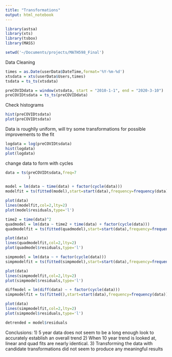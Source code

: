 ```yaml
---
title: "Transformations"
output: html_notebook
---
```



```r
library(astsa)
library(xts)
library(tsbox)
library(MASS)
```

```r
setwd('~/Documents/projects/MATH598_Final')
```

Data Cleaning
```r
times = as.Date(userData$DateTime,format='%Y-%m-%d')
xtsdata = xts(userData$Users,times)
tsdata = ts_ts(xtsdata)
```

```r
preCOVIDdata = window(xtsdata, start = "2010-1-1", end = "2020-3-10")
preCOVIDtsdata = ts_ts(preCOVIDdata)
```

Check histograms
```r
hist(preCOVIDtsdata)
plot(preCOVIDtsdata)
```

Data is roughlly uniform, will try some transformations for possible improvements to the fit



```r
logdata = log(preCOVIDtsdata)
hist(logdata)
plot(logdata)
```
change data to form with cycles
```r
data = ts(preCOVIDtsdata,freq=7
          )

```

```r
model = lm(data ~ time(data) + factor(cycle(data)))
modelfit = ts(fitted(model),start=start(data),frequency=frequency(data))

plot(data)
lines(modelfit,col=2,lty=2)
plot(model$residuals,type='l')
```

```r
time2 = time(data)^2
quadmodel = lm(data ~ time2 + time(data) + factor(cycle(data)))
quadmodelfit = ts(fitted(quadmodel),start=start(data),frequency=frequency(data))

plot(data)
lines(quadmodelfit,col=2,lty=2)
plot(quadmodel$residuals,type='l')
```
```r

simpmodel = lm(data ~ + factor(cycle(data)))
simpmodelfit = ts(fitted(simpmodel),start=start(data),frequency=frequency(data))

plot(data)
lines(simpmodelfit,col=2,lty=2)
plot(simpmodel$residuals,type='l')
```

```r

diffmodel = lm(diff(data) ~ + factor(cycle(data)))
simpmodelfit = ts(fitted(),start=start(data),frequency=frequency(data))

plot(data)
lines(simpmodelfit,col=2,lty=2)
plot(simpmodel$residuals,type='l')
```

```r
detrended = model$residuals

```

Conclusions:
1) 5 year data does not seem to be a long enough look to accurately establish an overall trend
2) When 10 year trend is looked at, linear and quad fits are nearly identical.
3) Transforming the data with candidate transformations did not seem to produce any meaningful results

